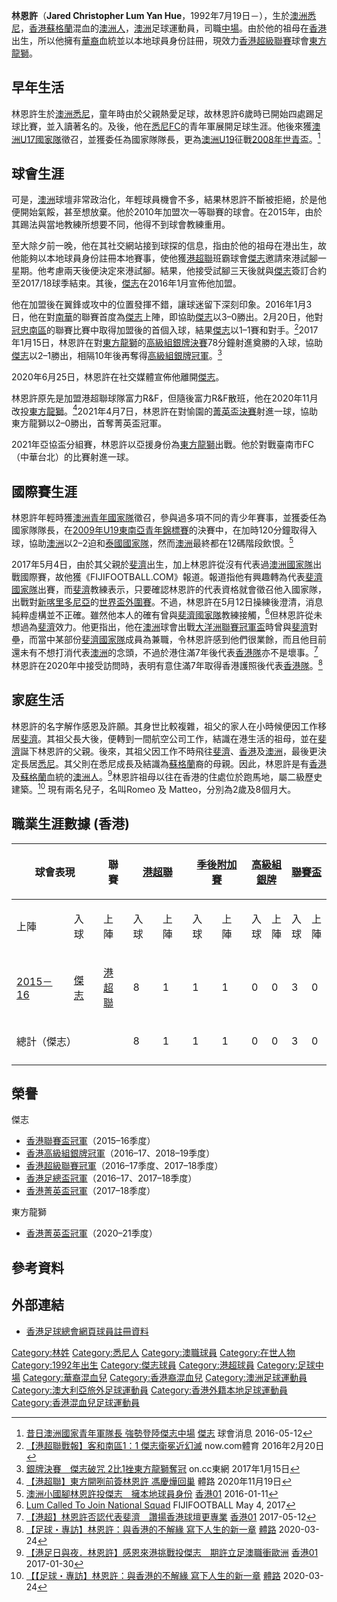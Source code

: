{{Infobox football biography
| name           = 林恩許 <br> Jared Lum 
| image          = Jared Lum.jpg
| fullname       = 林恩許
| nickname       = 
| birth_date     = {{birth date and age|1992|7|19}}
| birth_place    = [[澳洲|澳洲]]，[[悉尼|悉尼]]
| height         = {{height|m=1.76}}
| position       = [[中場|中場]]
| currentclub    = [[東方龍獅|東方龍獅]]
| clubnumber     = 22
| youthyears1    = 
| youthclubs1    = 溫斯頓山熊
| youthyears2    = 
| youthclubs2    = {{link-en|丘陵野馬|Hills Brumbies}}
| youthyears3    = 
| youthclubs3    = {{link-en|北極精神|Gladesville Hornsby Football Association Spirit FC}}
| youthyears4    = 
| youthclubs4    = {{link-en|黑鎮市城|Blacktown City FC}}
| youthyears5    = 
| youthclubs5    = [[西悉尼流浪者足球俱樂部|悉尼流浪者]]
| youthyears6    = 2008–2013
| youthclubs6    = [[悉尼足球會|FC悉尼]]
| youthyears7    = 2009
| youthclubs7    = {{link-en|澳洲體育學院|Australian Institute of Sport (Soccer)}}
| years1 = 2010
| clubs1 = {{link-en|馬可尼神駒足球會|Marconi Stallions FC|馬可尼神駒}}
| caps1  = 
| goals1 = 
| years2 = 2011
| clubs2 = {{link-en|保尼白鷹足球會|Bonnyrigg White Eagles FC|保尼白鷹}} 
| caps2  = 
| goals2 = 
| years3 = 2011
| clubs3 = {{link-en|悉尼聯足球會|Sydney United 58 FC|悉尼聯}} 
| caps3  = 
| goals3 = 
| years4 = 2013–2016
| clubs4 = {{link-en|馬可尼神駒足球會|Marconi Stallions FC|馬可尼神駒}}
| caps4  = 60
| goals4 = 5 
| years5 = 2016–2020
| clubs5 = [[傑志體育會|傑志]]
| caps5  = 66
| goals5 = 22
| years6 = 2020
| clubs6 = [[富力R&F|富力R&F]]
| caps6  = 0
| goals6 = 0
| years7 = 2020–
| clubs7 = [[東方龍獅|東方龍獅]]
| caps7  = 0
| goals7 = 0 
| nationalyears1 = 2007–2009
| nationalteam1  = {{link-en|澳洲U17|Australia national under-17 soccer team}}
| nationalcaps1  = 18
| nationalgoals1 = 2
| nationalyears2 = 2009–2010
| nationalteam2  = {{link-en|澳洲U20|Australia national under-20 soccer team}}
| nationalcaps2  = 7
| nationalgoals2 = 1
| pcupdate = 2020年11月18日
| ntupdate = 
}}

'''林恩許'''（'''Jared Christopher Lum Yan Hue'''，1992年7月19日－），生於[[澳洲|澳洲]][[悉尼|悉尼]]，[[香港|香港]][[蘇格蘭|蘇格蘭]]混血的[[澳洲人|澳洲人]]，[[澳洲|澳洲]]足球運動員，司職[[中場|中場]]。由於他的祖母在[[香港|香港]]出生，所以他擁有[[華裔|華裔]]血統並以本地球員身份註冊，現效力[[香港超級聯賽|香港超級聯賽]]球會[[東方龍獅|東方龍獅]]。

==早年生活==
林恩許生於[[澳洲|澳洲]][[悉尼|悉尼]]，童年時由於父親熱愛足球，故林恩許6歲時已開始四處踢足球比賽，並入讀著名的{{link-en|澳洲體育學院|Australian Institute of Sport (Soccer)}}。及後，他在[[悉尼足球會|悉尼FC]]的青年軍展開足球生涯。他後來獲[[澳洲國家足球隊|澳洲U17國家隊]]徵召，並獲委任為國家隊隊長，更為[[澳洲國家足球隊|澳洲U19]]征戰[[2009年國際足協U-20世界盃|2008年世青盃]]。<ref>[http://www.kitchee.com/news.php?id=435 昔日澳洲國家青年軍隊長 強勢登陸傑志中場] {{Wayback|url=http://www.kitchee.com/news.php?id=435 |date=20160808060626 }} [[傑志體育會|傑志]] 球會消息 2016-05-12</ref>

==球會生涯==
可是，[[澳洲|澳洲]]球壇非常政治化，年輕球員機會不多，結果林恩許不斷被拒絕，於是他便開始氣餒，甚至想放棄。他於2010年加盟次一等聯賽的{{link-en|National Premier Leagues NSW 2|National Premier Leagues NSW 2|新南威爾斯聯賽}}球會{{link-en|馬可尼神駒足球會|Marconi Stallions FC|馬可尼神駒}}。在2015年，由於其踢法與當地教練所想要不同，他得不到球會教練重用。

至大除夕前一晚，他在其社交網站接到球探的信息，指由於他的祖母在港出生，故他能夠以本地球員身份註冊本地賽事，使他獲[[港超聯|港超聯]]班霸球會[[傑志體育會|傑志]]邀請來港試腳一星期。他考慮兩天後便決定來港試腳。結果，他接受試腳三天後就與[[傑志體育會|傑志]]簽訂合約至2017/18球季結束。其後，[[傑志體育會|傑志]]在2016年1月宣佈他加盟。

他在加盟後在翼鋒或攻中的位置發揮不錯，讓球迷留下深刻印象。2016年1月3日，他在對[[南華足球隊|南華]]的聯賽首度為[[傑志體育會|傑志]]上陣，即協助[[傑志體育會|傑志]]以3–0勝出。2月20日，他對[[南區足球會|冠忠南區]]的聯賽比賽中取得加盟後的首個入球，結果[[傑志體育會|傑志]]以1–1賽和對手。<ref>[http://news.now.com/home/sports/player?newsId=sp14454481905 【港超聯戰報】客和南區1：1 傑志衛冕近幻滅] {{Wayback|url=http://news.now.com/home/sports/player?newsId=sp14454481905 |date=20160817012734 }} now.com體育 2016年2月20日</ref>2017年1月15日，林恩許在對[[東方足球隊|東方龍獅]]的[[2016–17年香港高級組銀牌|高級組銀牌決賽]]78分鐘射進奠勝的入球，協助[[傑志體育會|傑志]]以2–1勝出，相隔10年後再奪得[[2016–17年香港高級組銀牌|高級組銀牌冠軍]]。<ref>[http://hk.on.cc/hk/bkn/cnt/sport/20170115/bkn-20170115165550402-0115_00882_001.html 銀牌決賽　傑志破咒 2比1挫東方龍獅奪冠] {{Wayback|url=http://hk.on.cc/hk/bkn/cnt/sport/20170115/bkn-20170115165550402-0115_00882_001.html |date=20170117184711 }} on.cc東網 2017年1月15日</ref>

2020年6月25日，林恩許在社交媒體宣佈他離開[[傑志體育會|傑志]]。

林恩許原先是加盟港超聯球隊富力R&F，但隨後富力R&F散班，他在2020年11月改投[[東方體育會|東方龍獅]]。<ref>[https://www.sportsroad.hk/archives/316261 【港超聯】東方開咧前簽林恩許 馮慶燁回巢] {{Wayback|url=https://www.sportsroad.hk/archives/316261 |date=20201124061429 }} 體路 2020年11月19日</ref>2021年4月7日，林恩許在對愉園的[[2020–21年香港菁英盃|菁英盃決賽]]射進一球，協助東方龍獅以2–0勝出，首奪菁英盃冠軍。

2021年亞協盃分組賽，林恩許以亞援身份為[[東方體育會|東方龍獅]]出戰。他於對戰臺南市FC（中華台北）的比賽射進一球。

==國際賽生涯==
林恩許年輕時獲[[澳洲國家足球隊|澳洲青年國家隊]]徵召，參與過多項不同的青少年賽事，並獲委任為國家隊隊長，在[[東南亞足協U-19青年錦標賽|2009年U19東南亞青年錦標賽]]的決賽中，在加時120分鐘取得入球，協助[[澳洲國家足球隊|澳洲]]以2–2迫和[[泰國國家足球隊|泰國國家隊]]，然而[[澳洲國家足球隊|澳洲]]最終都在12碼階段飲恨。<ref>[http://www.hk01.com/%E9%AB%94%E8%82%B2/1485/%E6%BE%B3%E6%B4%B2%E5%B0%8F%E5%9C%8B%E8%85%B3%E6%9E%97%E6%81%A9%E8%A8%B1%E6%8A%95%E5%82%91%E5%BF%97-%E6%93%81%E6%9C%AC%E5%9C%B0%E7%90%83%E5%93%A1%E8%BA%AB%E4%BB%BD 澳洲小國腳林恩許投傑志　擁本地球員身份] {{Wayback|url=http://www.hk01.com/%E9%AB%94%E8%82%B2/1485/%E6%BE%B3%E6%B4%B2%E5%B0%8F%E5%9C%8B%E8%85%B3%E6%9E%97%E6%81%A9%E8%A8%B1%E6%8A%95%E5%82%91%E5%BF%97-%E6%93%81%E6%9C%AC%E5%9C%B0%E7%90%83%E5%93%A1%E8%BA%AB%E4%BB%BD |date=20160710184744 }} [[香港01|香港01]] 2016-01-11</ref>

2017年5月4日，由於其父親於[[斐濟|斐濟]]出生，加上林恩許從沒有代表過[[澳洲國家足球隊|澳洲國家隊]]出戰國際賽，故他獲《FIJIFOOTBALL.COM》報道。報道指他有興趣轉為代表[[斐濟國家足球隊|斐濟國家隊]]出賽，而[[斐濟國家足球隊|斐濟]]教練表示，只要確認林恩許的代表資格就會徵召他入國家隊，出戰對[[新喀里多尼亞|新喀里多尼亞]]的[[世界盃外圍賽|世界盃外圍賽]]。不過，林恩許在5月12日操練後澄清，消息純粹虛構並不正確。雖然他本人的確有曾與[[斐濟國家足球隊|斐濟國家隊]]教練接觸，<ref>[https://www.fijifootball.com.fj/lum-called-to-join-national-squad/ Lum Called To Join National Squad] {{Wayback|url=https://www.fijifootball.com.fj/lum-called-to-join-national-squad/ |date=20190614085625 }} FIJIFOOTBALL May 4, 2017</ref>但林恩許從未想過為[[斐濟國家足球隊|斐濟]]效力。他更指出，他在[[澳洲|澳洲]]球會出戰[[大洋洲聯賽冠軍盃|大洋洲聯賽冠軍盃]]時曾與[[斐濟國家足球隊|斐濟]]對壘，而當中某部份[[斐濟國家足球隊|斐濟國家隊]]成員為兼職，令林恩許感到他們很業餘，而且他目前還未有不想打消代表[[澳洲國家足球隊|澳洲]]的念頭，不過於港住滿7年後代表[[香港足球代表隊|香港隊]]亦不是壞事。<ref>[https://www.hk01.com/%E9%AB%94%E8%82%B2/90582/-%E6%B8%AF%E8%B6%85-%E6%9E%97%E6%81%A9%E8%A8%B1%E5%90%A6%E8%AA%8D%E4%BB%A3%E8%A1%A8%E6%96%90%E6%BF%9F-%E8%AE%9A%E6%8F%9A%E9%A6%99%E6%B8%AF%E7%90%83%E5%A3%87%E6%9B%B4%E5%B0%88%E6%A5%AD 【港超】林恩許否認代表斐濟　讚揚香港球壇更專業] [[香港01|香港01]] 2017-05-12</ref>林恩許在2020年中接受訪問時，表明有意住滿7年取得香港護照後代表[[香港足球代表隊|香港隊]]。<ref>[https://www.sportsroad.hk/archives/289009 【足球・專訪】林恩許：與香港的不解緣 寫下人生的新一章] {{Wayback|url=https://www.sportsroad.hk/archives/289009 |date=20200324191709 }} [[體路|體路]] 2020-03-24</ref>

==家庭生活==
林恩許的名字解作感恩及許願。其身世比較複雜，祖父的家人在小時候便因工作移居[[斐濟|斐濟]]。其祖父長大後，便轉到一間航空公司工作，結識在港生活的祖母，並在[[斐濟|斐濟]]誕下林恩許的父親。後來，其祖父因工作不時飛往[[斐濟|斐濟]]、[[香港|香港]]及[[澳洲|澳洲]]，最後更決定長居[[悉尼|悉尼]]。其父則在悉尼成長及結識為[[蘇格蘭|蘇格蘭]]裔的母親。因此，林恩許是有[[香港|香港]]及[[蘇格蘭|蘇格蘭]]血統的[[澳洲人|澳洲人]]。<ref>[https://www.hk01.com/%E9%AB%94%E8%82%B2/68648/-%E6%B8%AF%E8%B6%B3%E6%97%A5%E8%88%87%E5%A4%9C-%E6%9E%97%E6%81%A9%E8%A8%B1-%E6%84%9F%E6%81%A9%E4%BE%86%E6%B8%AF%E6%8C%91%E6%88%B0%E6%8A%95%E5%82%91%E5%BF%97-%E6%9C%9F%E8%A8%B1%E7%AB%8B%E8%B6%B3%E6%BE%B3%E8%81%B7%E8%A1%9D%E6%AD%90%E6%B4%B2 【港足日與夜．林恩許】感恩來港挑戰投傑志　期許立足澳職衝歐洲] [[香港01|香港01]] 2017-01-30</ref>林恩許祖母以往在香港的住處位於跑馬地，屬二級歷史建築。<ref>[https://www.sportsroad.hk/archives/289009 【【足球・專訪】林恩許：與香港的不解緣 寫下人生的新一章] {{Wayback|url=https://www.sportsroad.hk/archives/289009 |date=20200324191709 }} [[體路|體路]] 2020-03-24</ref>
現有兩名兒子，名叫Romeo 及 Matteo，分別為2歲及8個月大。

==職業生涯數據 (香港)==
{{updated|2016年5月22日}}
{| class="wikitable" style="text-align:center"
!colspan="2" rowspan="2" width="24%" style="text-valign: center; text-align= center" |球會表現
!colspan="1" rowspan="2" width="12%" style="text-align: center" |聯賽
!colspan="2" width="12%" style="text-align: center" |[[香港超級聯賽|港超聯]]
!colspan="2" width="12%" style="text-align: center" |[[香港超級聯賽季後附加賽|季後附加賽]]
!colspan="2" width="12%" style="text-align: center" |[[香港高級組銀牌|高級組銀牌]]
!colspan="2" width="12%" style="text-align: center" |[[香港聯賽盃|聯賽盃]]
!colspan="2" width="12%" style="text-align: center" |[[香港足總盃|足總盃]]
!colspan="2" width="12%" style="text-align: center" |[[2015–16年香港菁英盃|菁英盃]]
!colspan="2" width="12%" style="text-align: center" |[[亞洲聯賽冠軍盃|亞冠盃]]
!colspan="2" width="12%" style="text-align: center" |[[亞洲足協盃|亞協盃]]
!colspan="2" width="12%" style="text-align: center" |總計
|-
!width="6%" |上陣
!width="6%" |入球
!width="6%" |上陣
!width="6%" |入球
!width="6%" |上陣
!width="6%" |入球
!width="6%" |上陣
!width="6%" |入球
!width="6%" |上陣
!width="6%" |入球
!width="6%" |上陣
!width="6%" |入球
!width="6%" |上陣
!width="6%" |入球
!width="6%" |上陣
!width="6%" |入球
!width="6%" |上陣
!width="6%" |入球
|-
|[[2015－16年度香港超級聯賽|2015－16]]||[[傑志體育會|傑志]]||[[香港超級聯賽|港超聯]]
|8||1||1||1||0||0||3||0||1||0||0||0||N/A||N/A||N/A||N/A||13||2
|-
!colspan="3"|總計（傑志）||8||1||1||1||0||0||3||0||1||0||0||0||N/A||N/A||N/A||N/A||13||2
|-
|}

== 榮譽 ==
;傑志
* [[香港聯賽盃|香港聯賽盃冠軍]]（2015–16季度）
* [[香港高級組銀牌|香港高級組銀牌冠軍]]（2016–17、2018–19季度）
* [[香港超級聯賽|香港超級聯賽冠軍]]（2016–17季度、2017–18季度）
* [[香港足總盃|香港足總盃冠軍]]（2016–17、2017–18季度）
* [[香港菁英盃|香港菁英盃冠軍]]（2017–18季度）
;東方龍獅
* [[香港菁英盃|香港菁英盃冠軍]]（2020–21季度）

==參考資料==
{{reflist}}

==外部連結==
* [https://www.hkfa.com/ch/club/4/detail?player=14964 香港足球總會網頁球員註冊資料] {{Wayback|url=https://www.hkfa.com/ch/club/4/detail?player=14964 |date=20201025200135 }} 

{{東方球員名單}}
{{DEFAULTSORT: Lum Jared Christopher}}
[[Category:林姓|Category:林姓]]
[[Category:悉尼人|Category:悉尼人]]
[[Category:澳職球員|Category:澳職球員]]
[[Category:在世人物|Category:在世人物]]
[[Category:1992年出生|Category:1992年出生]]
[[Category:傑志球員|Category:傑志球員]]
[[Category:港超球員|Category:港超球員]]
[[Category:足球中場|Category:足球中場]]
[[Category:華裔混血兒|Category:華裔混血兒]]
[[Category:香港裔混血兒|Category:香港裔混血兒]]
[[Category:澳洲足球運動員|Category:澳洲足球運動員]]
[[Category:澳大利亞旅外足球運動員|Category:澳大利亞旅外足球運動員]]
[[Category:香港外籍本地足球運動員|Category:香港外籍本地足球運動員]]
[[Category:香港混血兒足球運動員|Category:香港混血兒足球運動員]]